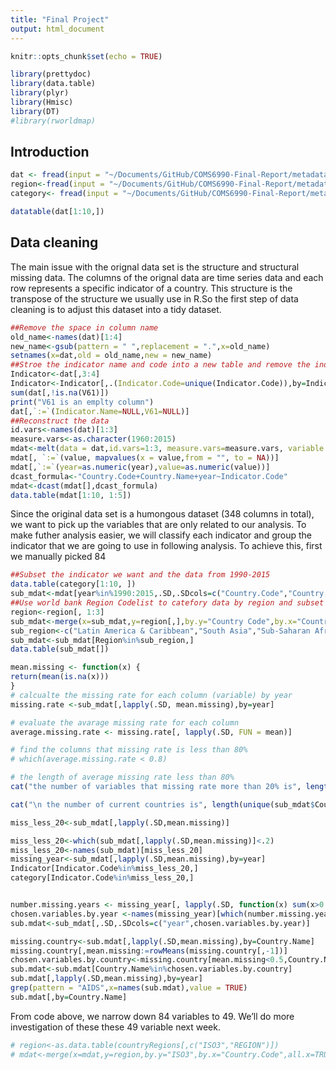 ```yaml
---
title: "Final Project"
output: html_document
---
```


```r
knitr::opts_chunk$set(echo = TRUE)
```


```r
library(prettydoc)
library(data.table)
library(plyr)
library(Hmisc)
library(DT)
#library(rworldmap)
```

## Introduction


```r

dat <- fread(input = "~/Documents/GitHub/COMS6990-Final-Report/metadata/data.csv", verbose = FALSE)
region<-fread(input = "~/Documents/GitHub/COMS6990-Final-Report/metadata/Metadata_Country_API_SH.HIV.INCD.ZS_DS2_en_csv_v2.csv", verbose = FALSE)
category<- fread(input = "~/Documents/GitHub/COMS6990-Final-Report/metadata/Category.csv", verbose = FALSE)

datatable(dat[1:10,])

```

## Data cleaning

The main issue with the orignal data set is the structure and structural missing data. The columns of the orignal data are time series data and each row represents a specific indicator of a country. This structure is the transpose of the structure we usually use in R.So the first step of data cleaning is to adjust this dataset into a tidy dataset.

```r
##Remove the space in column name
old_name<-names(dat)[1:4]
new_name<-gsub(pattern = " ",replacement = ".",x=old_name)
setnames(x=dat,old = old_name,new = new_name)
##Stroe the indicator name and code into a new table and remove the indicator name from the original dataset.
Indicator<-dat[,3:4]
Indicator<-Indicator[,.(Indicator.Code=unique(Indicator.Code)),by=Indicator.Name]
sum(dat[,!is.na(V61)])
print("V61 is an emplty column")
dat[,`:=`(Indicator.Name=NULL,V61=NULL)]
##Reconstruct the data 
id.vars<-names(dat)[1:3]
measure.vars<-as.character(1960:2015)
mdat<-melt(data = dat,id.vars=1:3, measure.vars=measure.vars, variable.name = "year",variable.factor = FALSE)
mdat[, `:=`(value, mapvalues(x = value,from = "", to = NA))]
mdat[,`:=`(year=as.numeric(year),value=as.numeric(value))]
dcast_formula<-"Country.Code+Country.Name+year~Indicator.Code"
mdat<-dcast(mdat[],dcast_formula)
data.table(mdat[1:10, 1:5])

```

Since the original data set is a humongous dataset (348 columns in total), we want to pick up the variables that are only related to our analysis. To make futher analysis easier, we will classify each indicator and group the indicator that we are going to use in following analysis. To achieve this, first we manually picked 84
```r
##Subset the indicator we want and the data from 1990-2015
data.table(category[1:10, ])
sub_mdat<-mdat[year%in%1990:2015,.SD,.SDcols=c("Country.Code","Country.Name","year",unique(category$`Indicator.Code`))]
##Use world bank Region Codelist to catefory data by region and subset only the region we want
region<-region[, 1:3]
sub_mdat<-merge(x=sub_mdat,y=region[,],by.y="Country Code",by.x="Country.Code",all.x=TRUE)
sub_region<-c("Latin America & Caribbean","South Asia","Sub-Saharan Africa","Middle East & North Africa")
sub_mdat<-sub_mdat[Region%in%sub_region,]
data.table(sub_mdat[])
```


```r
mean.missing <- function(x) {
return(mean(is.na(x)))
}
# calcualte the missing rate for each column (variable) by year
missing.rate <-sub_mdat[,lapply(.SD, mean.missing),by=year]

# evaluate the avarage missing rate for each column
average.missing.rate <- missing.rate[, lapply(.SD, FUN = mean)]

# find the columns that missing rate is less than 80%
# which(average.missing.rate < 0.8)

# the length of average missing rate less than 80%
cat("the number of variables that missing rate more than 20% is", length(which(average.missing.rate < 0.2)))

cat("\n the number of current countries is", length(unique(sub_mdat$Country.Name)))

miss_less_20<-sub_mdat[,lapply(.SD,mean.missing)]

miss_less_20<-which(sub_mdat[,lapply(.SD,mean.missing)]<.2)
miss_less_20<-names(sub_mdat)[miss_less_20]
missing_year<-sub_mdat[,lapply(.SD,mean.missing),by=year]
Indicator[Indicator.Code%in%miss_less_20,]
category[Indicator.Code%in%miss_less_20,]


number.missing.years <- missing_year[, lapply(.SD, function(x) sum(x>0.7))]
chosen.variables.by.year <-names(missing_year)[which(number.missing.years<24)]
sub.mdat<-sub_mdat[,.SD,.SDcols=c("year",chosen.variables.by.year)]

missing.country<-sub.mdat[,lapply(.SD,mean.missing),by=Country.Name]
missing.country[,mean.missing:=rowMeans(missing.country[,-1])]
chosen.variables.by.country<-missing.country[mean.missing<0.5,Country.Name]
sub.mdat<-sub.mdat[Country.Name%in%chosen.variables.by.country]
sub.mdat[,lapply(.SD,mean.missing),by=year]
grep(pattern = "AIDS",x=names(sub.mdat),value = TRUE)
sub.mdat[,by=Country.Name]
```
From code above, we narrow down 84 variables to 49. We'll do more investigation of these these 49 variable next week.
```r
# region<-as.data.table(countryRegions[,c("ISO3","REGION")])
# mdat<-merge(x=mdat,y=region,by.y="ISO3",by.x="Country.Code",all.x=TRUE)
```



